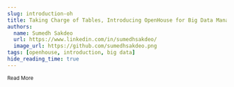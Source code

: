 ```yaml
---
slug: introduction-oh
title: Taking Charge of Tables, Introducing OpenHouse for Big Data Management
authors:
  name: Sumedh Sakdeo
  url: https://www.linkedin.com/in/sumedhsakdeo/
  image_url: https://github.com/sumedhsakdeo.png
tags: [openhouse, introduction, big data]
hide_reading_time: true
---
```



<Link
    className='button button--primary button--small'
    to="https://www.linkedin.com/blog/engineering/data-management/taking-charge-of-tables--introducing-openhouse-for-big-data-mana">
    <small> Read More </small>
</Link>

